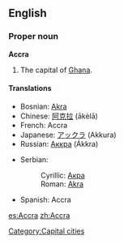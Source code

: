 {{wikipedia}}
==English==

===Proper noun===
'''Accra'''
# The capital of [[Ghana]].

====Translations====
{{top}}
*Bosnian: [[Akra#Bosnian|Akra]] {{f}}
*Chinese: [[阿克拉]] (ākèlā) 
*French: Accra
*Japanese: [[アックラ]] (Akkura)
*Russian: [[Аккра]] (Ákkra)
{{mid}}
*Serbian:
*:Cyrillic: [[Акра#Serbian|Акра]] {{f}}
*:Roman: [[Akra#Serbian|Akra]] {{f}}
*Spanish: Accra {{f}}
{{bottom}}

[[Category:Capital cities]]

[[es:Accra]]
[[zh:Accra]]